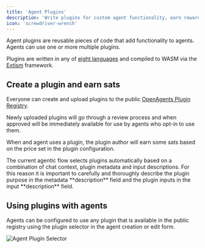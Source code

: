 ```yaml
---
title: 'Agent Plugins'
description: 'Write plugins for custom agent functionality, earn rewards'
icon: 'screwdriver-wrench'
---
```


Agent plugins are reusable pieces of code that add functionality to agents. Agents can use one or more multiple plugins.

Plugins are written in any of [eight languages](https://extism.org/docs/concepts/pdk/) and compiled to WASM via the [Extism](https://extism.org/) framework.

## Create a plugin and earn sats

Everyone can create and upload plugins to the public [OpenAgents Plugin Registry](https://openagents.com/plugins).

Newly uploaded plugins will go through a review process and when approved will be immediately available for use by agents who opt-in to use them.

When and agent uses a plugin, the plugin author will earn some sats based on the price set in the plugin configuration.

<Tip>
The current agentic flow selects plugins automatically based on a combination of chat context, plugin metadata and input descriptions.
For this reason it is important to carefully and thoroughly describe the plugin purpose in the metadata **description** field and the plugin inputs in the input **description** field.
</Tip>

## Using plugins with agents

Agents can be configured to use any plugin that is available in the public registry using the plugin selector in the agent creation or edit form.

![Agent Plugin Selector](images/agent-plugin-selector.png)
